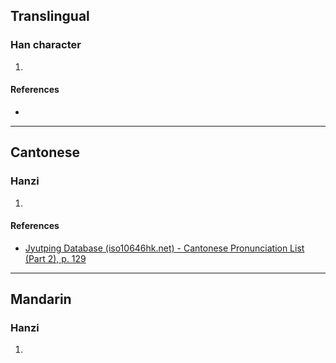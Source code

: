 {{character info/new}}
==Translingual==

===Han character===
{{Han char|rn=75|rad=木|as=08|sn=12|four=|canj=DDBHN|ids=⿱林冗}}

# {{defn|Han|sort=木08}}

====References====
* {{Han ref|kx=0535.100|dkj=14998|hdz=21227.020|uh=68FE|ud=26878}}

----

==Cantonese==

===Hanzi===
{{yue-hanzi|jyut=[[king4]]|y=king4}}

# {{defn|lang=yue|sort=木08}}

====References====
* [http://www.iso10646hk.net/jp/document/download.jsp Jyutping Database (iso10646hk.net) - Cantonese Pronunciation List (Part 2), p. 129]

----

==Mandarin==

===Hanzi===
{{cmn-hanzi|pin=[[qíng]] ([[qing2]])|wg=ch'ing<sup>2</sup>}}

# {{defn|lang=cmn|sort=木08}}